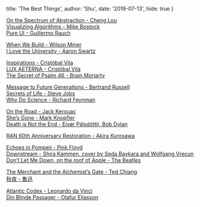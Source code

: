 
  title: 'The Best Things',
  author: 'Shu',
  date: '2019-07-13',
  hide: true
}


[On the Spectrum of Abstraction - Cheng Lou](https://www.youtube.com/watch?v=mVVNJKv9esE)  
[Visualizing Algorithms - Mike Bostock](https://bost.ocks.org/mike/algorithms)   
[Pure UI - Guillermo Rauch](https://rauchg.com/2015/pure-ui)

[When We Build - Wilson Miner](https://vimeo.com/34017777)  
[I Love the University - Aaron Swartz](http://www.aaronsw.com/weblog/visitingmit)

[Inspirations - Cristóbal Vila](https://www.youtube.com/watch?v=oVthC6neqVc)  
[LUX AETERNA - Cristóbal Vila](https://www.youtube.com/watch?v=g9Hya2MdVUQ)  
[The Secret of Psalm 46 - Brain Moriarty](http://ludix.com/moriarty/psalm46.html)

[Message to Future Generations - Bertrand Russell](https://www.youtube.com/watch?v=ihaB8AFOhZo)  
[Secrets of Life - Steve Jobs](https://www.youtube.com/watch?v=kYfNvmF0Bqw)  
[Why Do Science - Richard Feynman](https://www.youtube.com/watch?v=WdSerqgb-d0)

[On the Road - Jack Kerouac](https://www.youtube.com/watch?v=XQmEL4jKyb0)  
[She’s Gone - Mark Knopfler](https://www.youtube.com/watch?v=b_aN8strqNM)  
[Death is Not the End - Eivør Pálsdóttir, Bob Dylan](https://www.youtube.com/watch?v=jczAZVZ1Mx8)

[RAN 60th Anniversary Restoration - Akira Kurosawa](https://www.youtube.com/watch?v=YwP_kXyd-Rw)  

[Echoes in Pompeii - Pink Floyd](https://www.youtube.com/watch?v=y-E7_VHLvkE)  
[Downstream - Shira Kammen, cover by Seda Baykara and Wolfgang Vrecun](https://www.youtube.com/watch?v=eO1I-R4Qdk4)  
[Don’t Let Me Down, on the roof of Apple - The Beatles](https://www.youtube.com/watch?v=NCtzkaL2t_Y)  

[The Merchant and the Alchemist’s Gate - Ted Chiang](https://en.wikipedia.org/wiki/The_Merchant_and_the_Alchemist%27s_Gate)  
[秋夜 - 魯迅](https://zh.wikisource.org/wiki/%E7%A7%8B%E5%A4%9C_(%E9%AD%AF%E8%BF%85))

[Atlantic Codex - Leonardo da Vinci](https://artsandculture.google.com/asset/atlantic-codex-codex-atlanticus-f-455-recto/TgF-n0HotpLrxA)  
[Din Blinde Passager - Olafur Eliasson](https://olafureliasson.net/archive/watch/MDA105278/din-blinde-passager)  
